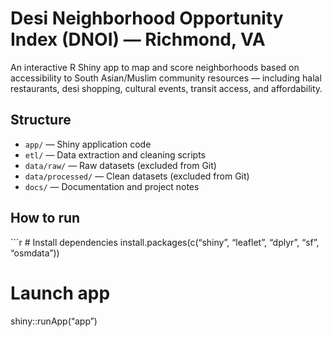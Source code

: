 # Desi Neighborhood Opportunity Index (DNOI) — Richmond, VA

An interactive R Shiny app to map and score neighborhoods based on accessibility to South Asian/Muslim community resources — including halal restaurants, desi shopping, cultural events, transit access, and affordability.

## Structure
- `app/` — Shiny application code
- `etl/` — Data extraction and cleaning scripts
- `data/raw/` — Raw datasets (excluded from Git)
- `data/processed/` — Clean datasets (excluded from Git)
- `docs/` — Documentation and project notes

## How to run
```r
# Install dependencies
install.packages(c("shiny", "leaflet", "dplyr", "sf", "osmdata"))

# Launch app
shiny::runApp("app")
